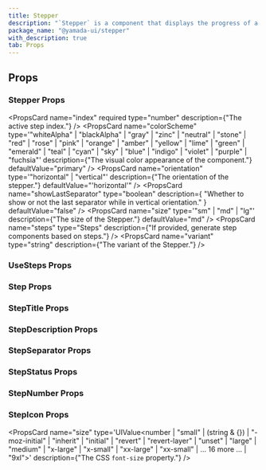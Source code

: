 ```yaml
---
title: Stepper
description: "`Stepper` is a component that displays the progress of a multi-step process."
package_name: "@yamada-ui/stepper"
with_description: true
tab: Props
---
```


## Props

### Stepper Props

<PropsCard
  name="index"
  required
  type="number"
  description={"The active step index."}
/>
<PropsCard
  name="colorScheme"
  type='"whiteAlpha" | "blackAlpha" | "gray" | "zinc" | "neutral" | "stone" | "red" | "rose" | "pink" | "orange" | "amber" | "yellow" | "lime" | "green" | "emerald" | "teal" | "cyan" | "sky" | "blue" | "indigo" | "violet" | "purple" | "fuchsia"'
  description={"The visual color appearance of the component."}
  defaultValue="primary"
/>
<PropsCard
  name="orientation"
  type='"horizontal" | "vertical"'
  description={"The orientation of the stepper."}
  defaultValue="'horizontal'"
/>
<PropsCard
  name="showLastSeparator"
  type="boolean"
  description={
    "Whether to show or not the last separator while in vertical orientation."
  }
  defaultValue="false"
/>
<PropsCard
  name="size"
  type='"sm" | "md" | "lg"'
  description={"The size of the Stepper."}
  defaultValue="md"
/>
<PropsCard
  name="steps"
  type="Steps"
  description={"If provided, generate step components based on steps."}
/>
<PropsCard
  name="variant"
  type="string"
  description={"The variant of the Stepper."}
/>

### UseSteps Props

<PropsCard name="count" type="number" />
<PropsCard name="index" type="number" />

### Step Props

### StepTitle Props

### StepDescription Props

### StepSeparator Props

### StepStatus Props

<PropsCard
  name="active"
  type="string | number | boolean | ReactElement<any, string | JSXElementConstructor<any>> | Iterable<ReactNode> | ReactPortal | ((props: Omit<...>) => ReactNode)"
/>
<PropsCard
  name="complete"
  type="string | number | boolean | ReactElement<any, string | JSXElementConstructor<any>> | Iterable<ReactNode> | ReactPortal | ((props: Omit<...>) => ReactNode)"
/>
<PropsCard
  name="incomplete"
  type="string | number | boolean | ReactElement<any, string | JSXElementConstructor<any>> | Iterable<ReactNode> | ReactPortal | ((props: Omit<...>) => ReactNode)"
/>

### StepNumber Props

### StepIcon Props

<PropsCard
  name="size"
  type='UIValue<number | "small" | (string & {}) | "-moz-initial" | "inherit" | "initial" | "revert" | "revert-layer" | "unset" | "large" | "medium" | "x-large" | "x-small" | "xx-large" | "xx-small" | ... 16 more ... | "9xl">'
  description={"The CSS `font-size` property."}
/>
